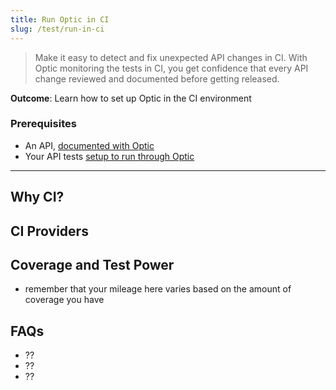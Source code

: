 ```yaml
---
title: Run Optic in CI
slug: /test/run-in-ci
---
```


> Make it easy to detect and fix unexpected API changes in CI. With Optic monitoring the tests in CI, you get confidence that every API change reviewed and documented before getting released.

**Outcome**: Learn how to set up Optic in the CI environment

### Prerequisites
- An API, [documented with Optic](/document)
- Your API tests [setup to run through Optic](/test/with-optic)

---

## Why CI?

## CI Providers



## Coverage and Test Power
- remember that your mileage here varies based on the amount of coverage you have

## FAQs
- ??
- ??
- ??
